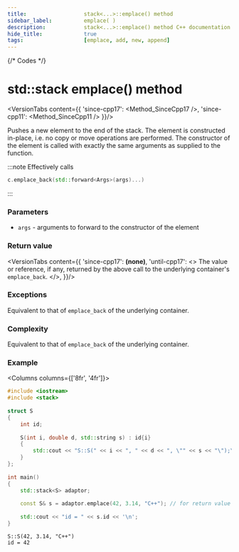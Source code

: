 ---
title:					stack<...>::emplace() method
sidebar_label:			emplace( )
description:			stack<...>::emplace() method C++ documentation
hide_title:				true
tags:					[emplace, add, new, append]
---


{/* Codes */}


# std::stack emplace() method

<VersionTabs content={{
	'since-cpp17': <Method_SinceCpp17 />,
	'since-cpp11': <Method_SinceCpp11 />
}}/>

Pushes a new element to the end of the stack. The element is constructed in-place, i.e. no copy or move operations are performed. The constructor of the element is called with exactly the same arguments as supplied to the function.

:::note
Effectively calls
```cpp
c.emplace_back(std::forward<Args>(args)...)
```
:::

### Parameters

 - `args` - arguments to forward to the constructor of the element

### Return value

<VersionTabs content={{
	'since-cpp17': <b>(none)</b>,
	'until-cpp17': <>
		The value or reference, if any, returned by the above call to the underlying container's <code>emplace_back</code>.
	</>,
}}/>

### Exceptions

Equivalent to that of `emplace_back` of the underlying container.

### Complexity

Equivalent to that of `emplace_back` of the underlying container.

### Example

<Columns columns={['8fr', '4fr']}>
<div>

```cpp title='Main.cpp' showLineNumbers
#include <iostream>
#include <stack>
 
struct S
{
    int id;
 
    S(int i, double d, std::string s) : id{i}
    {
        std::cout << "S::S(" << i << ", " << d << ", \"" << s << "\");\n";
    }
};
 
int main()
{
    std::stack<S> adaptor;
 
    const S& s = adaptor.emplace(42, 3.14, "C++"); // for return value C++17 required
 
    std::cout << "id = " << s.id << '\n';
}
```

</div>
<div>

```plaintext title="Output"
S::S(42, 3.14, "C++")
id = 42
```

</div>
</Columns>
